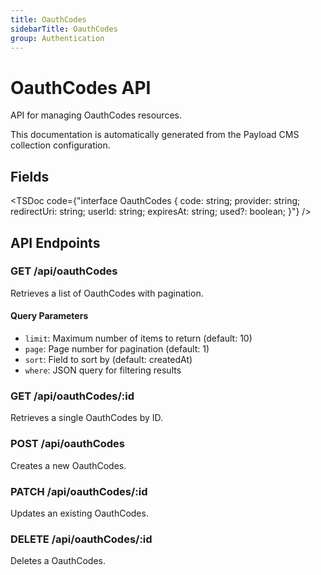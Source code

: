 ```yaml
---
title: OauthCodes
sidebarTitle: OauthCodes
group: Authentication
---
```



# OauthCodes API

API for managing OauthCodes resources.

<Callout type="info">
  This documentation is automatically generated from the Payload CMS collection configuration.
</Callout>


## Fields

<TSDoc code={"interface OauthCodes {
  code: string;
  provider: string;
  redirectUri: string;
  userId: string;
  expiresAt: string;
  used?: boolean;
}"} />




## API Endpoints

### GET /api/oauthCodes
Retrieves a list of OauthCodes with pagination.

#### Query Parameters
- `limit`: Maximum number of items to return (default: 10)
- `page`: Page number for pagination (default: 1)
- `sort`: Field to sort by (default: createdAt)
- `where`: JSON query for filtering results

### GET /api/oauthCodes/:id
Retrieves a single OauthCodes by ID.

### POST /api/oauthCodes
Creates a new OauthCodes.

### PATCH /api/oauthCodes/:id
Updates an existing OauthCodes.

### DELETE /api/oauthCodes/:id
Deletes a OauthCodes.

